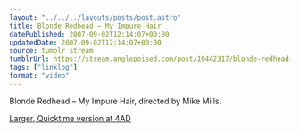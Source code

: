 ```yaml
---
layout: "../../../layouts/posts/post.astro"
title: Blonde Redhead – My Impure Hair
datePublished: 2007-09-02T12:14:07+00:00
updatedDate: 2007-09-02T12:14:07+00:00
source: tumblr stream
tumblrUrl: https://stream.anglepoised.com/post/10442317/blonde-redhead-my-impure-hair-directed-by-mike
tags: ["linklog"]
format: "video"
---
```



<YouTube id="https://www.youtube.com/watch?v=JL97bfnhyvM" />

Blonde Redhead &#8211; My Impure Hair, directed by Mike Mills.

[Larger, Quicktime version at 4AD][1]

[1]: http://4ad.com/features/mikemills/myimpurehair.html
